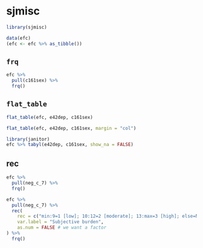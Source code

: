 
# sjmisc  


```r
library(sjmisc)
```

```r
data(efc)
(efc <- efc %>% as_tibble())
```

## `frq`

```r
efc %>%
  pull(c161sex) %>% 
  frq()
```

## `flat_table`

```r
flat_table(efc, e42dep, c161sex)
```


```r
flat_table(efc, e42dep, c161sex, margin = "col")
```


```r
library(janitor)
efc %>% tabyl(e42dep, c161sex, show_na = FALSE)
```

## rec

```r
efc %>% 
  pull(neg_c_7) %>% 
  frq()
```

```r
efc %>% 
  pull(neg_c_7) %>% 
  rec(
    rec = c("min:9=1 [low]; 10:12=2 [moderate]; 13:max=3 [high]; else=NA"),
    var.label = "Subjective burden",
    as.num = FALSE # we want a factor
) %>% 
  frq()
```




